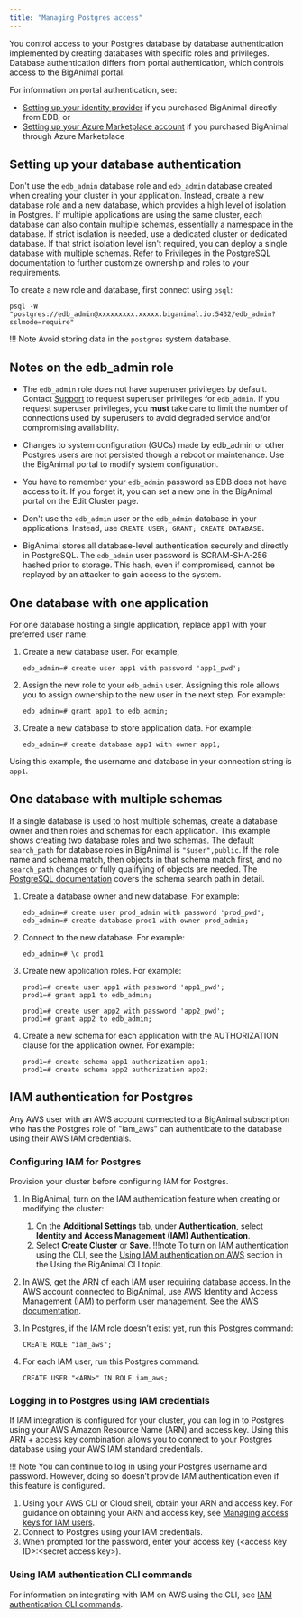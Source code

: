 ```yaml
---
title: "Managing Postgres access"
---
```


You control access to your Postgres database by database authentication implemented by creating databases with specific roles and privileges. Database authentication differs from portal authentication, which controls access to the BigAnimal portal. 

For information on portal authentication, see:

- [Setting up your identity provider](/biganimal/latest/getting_started/identity_provider/) if you purchased BigAnimal directly from EDB, or
- [Setting up your Azure Marketplace account](biganimal/latest/getting_started/02_azure_market_setup/) if you purchased BigAnimal through Azure Marketplace

## Setting up your database authentication
Don't use the `edb_admin` database role and `edb_admin` database created when creating your cluster in your application. Instead, create a new database role and a new database, which provides a high level of isolation in Postgres. If multiple applications are using the same cluster, each database can also contain multiple schemas, essentially a namespace in the database. If strict isolation is needed, use a dedicated cluster or dedicated database. If that strict isolation level isn't required, you can deploy a single database with multiple schemas. Refer to [Privileges](https://www.postgresql.org/docs/current/ddl-priv.html) in the PostgreSQL documentation to further customize ownership and roles to your requirements.

To create a new role and database, first connect using `psql`:

```shell
psql -W "postgres://edb_admin@xxxxxxxxx.xxxxx.biganimal.io:5432/edb_admin?sslmode=require"
```
!!! Note
    Avoid storing data in the `postgres` system database.

## Notes on the edb_admin role

- The `edb_admin` role does not have superuser privileges by default. Contact [Support](../overview/support) to request superuser privileges for `edb_admin`. If you request superuser privileges, you **must** take care to limit the number of connections used by superusers to avoid degraded service and/or compromising availability.

- Changes to system configuration (GUCs) made by edb_admin or other Postgres users are not persisted though a reboot or maintenance. Use the BigAnimal portal to modify system configuration.

-   You have to remember your `edb_admin` password as EDB does not have access to it. If you forget it, you can set a new one in the BigAnimal portal on the Edit Cluster page.

-   Don't use the `edb_admin` user or the `edb_admin` database in your applications. Instead, use `CREATE USER; GRANT; CREATE DATABASE.`

-   BigAnimal stores all database-level authentication securely and directly in PostgreSQL. The `edb_admin` user password is SCRAM-SHA-256 hashed prior to storage. This hash, even if compromised, cannot be replayed by an attacker to gain access to the system.

## One database with one application

For one database hosting a single application, replace app1 with your preferred user name:

1.  Create a new database user. For example,
    ```
    edb_admin=# create user app1 with password 'app1_pwd';
    ```

2.  Assign the new role to your `edb_admin` user. Assigning this role allows you to assign ownership to the new user in the next step. For example:
    ```
    edb_admin=# grant app1 to edb_admin;
    ```

3.  Create a new database to store application data. For example:
    ```
    edb_admin=# create database app1 with owner app1;
    ```

Using this example, the username and database in your connection string is `app1`.

## One database with multiple schemas

If a single database is used to host multiple schemas, create a database owner and then roles and schemas for each application. This example shows creating two database roles and two schemas. The default `search_path` for database roles in BigAnimal is `"$user",public`. If the role name and schema match, then objects in that schema match first, and no `search_path` changes or fully qualifying of objects are needed. The [PostgreSQL documentation](https://www.postgresql.org/docs/current/ddl-schemas.html#DDL-SCHEMAS-PATH) covers the schema search path in detail.

1.  Create a database owner and new database. For example:
    ```
    edb_admin=# create user prod_admin with password 'prod_pwd';
    edb_admin=# create database prod1 with owner prod_admin;
    ```

2.  Connect to the new database. For example:
    ```
    edb_admin=# \c prod1
    ```

3.  Create new application roles. For example:

    ```
    prod1=# create user app1 with password 'app1_pwd';
    prod1=# grant app1 to edb_admin;

    prod1=# create user app2 with password 'app2_pwd';
    prod1=# grant app2 to edb_admin;
    ```

4.  Create a new schema for each application with the AUTHORIZATION clause for the application owner. For example:
    ```
    prod1=# create schema app1 authorization app1;
    prod1=# create schema app2 authorization app2;
    ```
## IAM authentication for Postgres

Any AWS user with an AWS account connected to a BigAnimal subscription who has the Postgres role of "iam_aws" can authenticate to the database using their AWS IAM credentials.

### Configuring IAM for Postgres

Provision your cluster before configuring IAM for Postgres.

1. In BigAnimal, turn on the IAM authentication feature when creating or modifying the cluster:
    1. On the **Additional Settings** tab, under **Authentication**, select **Identity and Access Management (IAM) Authentication**. 
    1. Select **Create Cluster** or **Save**.
    !!!note
    To turn on IAM authentication using the CLI, see the [Using IAM authentication on AWS](/biganimal/latest/reference/cli/#using-iam-authentication-on-aws) section in the Using the BigAnimal CLI topic.
1. In AWS, get the ARN of each IAM user requiring database access. In the AWS account connected to BigAnimal, use AWS Identity and Access Management (IAM) to perform user management. See the [AWS documentation](https://docs.aws.amazon.com/IAM/latest/UserGuide/id_users_manage.html). 

1. In Postgres, if the IAM role doesn’t exist yet, run this Postgres command:

    ```
    CREATE ROLE "iam_aws";
    ```

1. For each IAM user, run this Postgres command:

    ```
    CREATE USER "<ARN>" IN ROLE iam_aws;
    ```

### Logging in to Postgres using IAM credentials

If IAM integration is configured for your cluster, you can log in to Postgres using your AWS Amazon Resource Name (ARN) and access key. Using this ARN + access key combination allows you to connect to your Postgres database using your AWS IAM standard credentials.

!!! Note 
    You can continue to log in using your Postgres username and password. However, doing so doesn’t provide IAM authentication even if this feature is configured.

1. Using your AWS CLI or Cloud shell, obtain your ARN and access key. For guidance on obtaining your ARN and access key, see [Managing access keys for IAM users](https://docs.aws.amazon.com/IAM/latest/UserGuide/id_credentials_access-keys.html).
1. Connect to Postgres using your IAM credentials.
1. When prompted for the password, enter your access key (&lt;access key ID>:&lt;secret access key>).

### Using IAM authentication CLI commands

For information on integrating with IAM on AWS using the CLI, see [IAM authentication CLI commands](/biganimal/latest/reference/cli/using_features/#iam-authentication-cli-commands).


